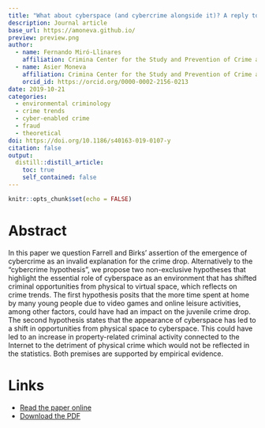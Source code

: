 ```yaml
---
title: "What about cyberspace (and cybercrime alongside it)? A reply to Farrell and Birks “Did cybercrime cause the crime drop?”"
description: Journal article
base_url: https://amoneva.github.io/
preview: preview.png
author:
  - name: Fernando Miró-Llinares
    affiliation: Crimina Center for the Study and Prevention of Crime at Miguel Hernandez University
  - name: Asier Moneva
    affiliation: Crimina Center for the Study and Prevention of Crime at Miguel Hernandez University
    orcid_id: https://orcid.org/0000-0002-2156-0213
date: 2019-10-21
categories:
  - environmental criminology
  - crime trends
  - cyber-enabled crime
  - fraud
  - theoretical
doi: https://doi.org/10.1186/s40163-019-0107-y
citation: false
output:
  distill::distill_article:
    toc: true
    self_contained: false
---
```


```r
knitr::opts_chunk$set(echo = FALSE)
```

# Abstract

In this paper we question Farrell and Birks’ assertion of the emergence of cybercrime as an invalid explanation for the crime drop. Alternatively to the “cybercrime hypothesis”, we propose two non-exclusive hypotheses that highlight the essential role of cyberspace as an environment that has shifted criminal opportunities from physical to virtual space, which reflects on crime trends. The first hypothesis posits that the more time spent at home by many young people due to video games and online leisure activities, among other factors, could have had an impact on the juvenile crime drop. The second hypothesis states that the appearance of cyberspace has led to a shift in opportunities from physical space to cyberspace. This could have led to an increase in property-related criminal activity connected to the Internet to the detriment of physical crime which would not be reflected in the statistics. Both premises are supported by empirical evidence.

# Links

-   [Read the paper online](https://crimesciencejournal.biomedcentral.com/articles/10.1186/s40163-019-0107-y)
-   [Download the PDF](mirollinares_2019_what_about_cyberspace_and_cybercrime.pdf)
